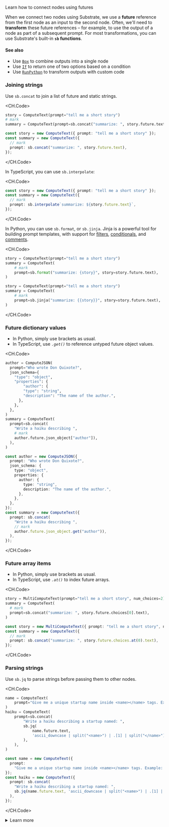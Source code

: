 
<Callout emoji="֍">Learn how to connect nodes using futures</Callout>

When we connect two nodes using Substrate, we use a **future** reference from the first node as an input to the second node. Often, we'll need to **transform** these future references – for example, to use the output of a node as part of a subsequent prompt. For most transformations, you can use Substrate's built-in **`sb` functions**.

#### See also

- Use [`Box`](/reference/box) to combine outputs into a single node
- Use [`If`](/reference/if) to return one of two options based on a condition
- Use [`RunPython`](/reference/run-python) to transform outputs with custom code

### Joining strings

Use `sb.concat` to join a list of future and static strings.

<CH.Code>

```python Python
story = ComputeText(prompt="tell me a short story")
# mark
summary = ComputeText(prompt=sb.concat("summarize: ", story.future.text))
```

```typescript TypeScript
const story = new ComputeText({ prompt: "tell me a short story" });
const summary = new ComputeText({
  // mark
  prompt: sb.concat("summarize: ", story.future.text),
});
```

</CH.Code>

In TypeScript, you can use `sb.interpolate`:

<CH.Code>

```typescript TypeScript
const story = new ComputeText({ prompt: "tell me a short story" });
const summary = new ComputeText({
  // mark
  prompt: sb.interpolate`summarize: ${story.future.text}`,
});
```

</CH.Code>

In Python, you can use `sb.format`, or `sb.jinja`. Jinja is a powerful tool for building prompt templates, with support for [filters](https://jinja.palletsprojects.com/en/3.1.x/templates/#filters), [conditionals](https://jinja.palletsprojects.com/en/3.1.x/templates/#tests), and [comments](https://jinja.palletsprojects.com/en/3.1.x/templates/#comments).

<CH.Code>

```python sb.format
story = ComputeText(prompt="tell me a short story")
summary = ComputeText(
    # mark
    prompt=sb.format("summarize: {story}", story=story.future.text),
)
```

```python sb.jinja
story = ComputeText(prompt="tell me a short story")
summary = ComputeText(
    # mark
    prompt=sb.jinja("summarize: {{story}}", story=story.future.text),
)
```

</CH.Code>

### Future dictionary values

- In Python, simply use brackets as usual.
- In TypeScript, use _`.get()`_ to reference untyped future object values.

<CH.Code>

```python Python
author = ComputeJSON(
  prompt="Who wrote Don Quixote?",
  json_schema={
    "type": "object",
    "properties": {
        "author": {
        "type": "string",
        "description": "The name of the author.",
      },
    },
  },
)
summary = ComputeText(
  prompt=sb.concat(
    "Write a haiku describing ",
    # mark
    author.future.json_object["author"]),
  ),
)
```

```typescript TypeScript
const author = new ComputeJSON({
  prompt: "Who wrote Don Quixote?",
  json_schema: {
    type: "object",
    properties: {
      author: {
        type: "string",
        description: "The name of the author.",
      },
    },
  },
});
const summary = new ComputeText({
  prompt: sb.concat(
    "Write a haiku describing ",
    // mark
    author.future.json_object.get("author")),
  ),
});
```

</CH.Code>

### Future array items

- In Python, simply use brackets as usual.
- In TypeScript, use _`.at()`_ to index future arrays.

<CH.Code>

```python Python
story = MultiComputeText(prompt="tell me a short story", num_choices=2)
summary = ComputeText(
  # mark
  prompt=sb.concat("summarize: ", story.future.choices[0].text),
)
```

```typescript TypeScript
const story = new MultiComputeText({ prompt: "tell me a short story", num_choices: 2 });
const summary = new ComputeText({
  // mark
  prompt: sb.concat("summarize: ", story.future.choices.at(0).text),
});
```

</CH.Code>

### Parsing strings

Use `sb.jq` to parse strings before passing them to other nodes.

<CH.Code>

```python Python
name = ComputeText(
    prompt="Give me a unique startup name inside <name></name> tags. Example: <name>Hyphae</name><description>A startup that ... </description>",
)
haiku = ComputeText(
    prompt=sb.concat(
        "Write a haiku describing a startup named: ",
        sb.jq(
            name.future.text,
            'ascii_downcase | split("<name>") | .[1] | split("</name>") | .[0]',
        ),
    ),
)
```

```typescript TypeScript
const name = new ComputeText({
  prompt:
    "Give me a unique startup name inside <name></name> tags. Example: <name>Hyphae</name><description>A startup that ... </description>",
});
const haiku = new ComputeText({
  prompt: sb.concat(
    "Write a haiku describing a startup named: ",
    sb.jq(name.future.text, 'ascii_downcase | split("<name>") | .[1] | split("</name>") | .[0]'),
  ),
});
```

</CH.Code>

<details>
<summary>Learn more</summary>
The `jq` pipeline above is an example of what's possible using the [`jq` language](https://jqlang.github.io/jq/manual/#basic-filters).

- `jq` takes any JSON value as input and produces a JSON value as output. JSON values include dictionaries, arrays, strings, numbers, and booleans.
- The _`.`_ dot syntax can be used to filter by a data path: _`.[0].text`_
- The _`|`_ pipe operator is used to chain together `jq` expressions.

In this `jq` example, we're [downcasing](https://jqlang.github.io/jq/manual/#ascii_downcase-ascii_upcase) the string, [splitting](https://jqlang.github.io/jq/manual/#split-2) by the opening `<name>` tag, [indexing](https://jqlang.github.io/jq/manual/#array-index) the second item in the resulting array, splitting by the closing `</name>` tag, and finally returning the first value in the resulting array:

- `ascii_downcase | split("<name>") | .[1] | split("</name>") | .[0]`

Alternatively, you can use `jq`'s [capture](https://jqlang.github.io/jq/manual/#capture) function with a regular expression:

- `capture("<name>(?<content>.*?)</name>") | .content`

</details>
